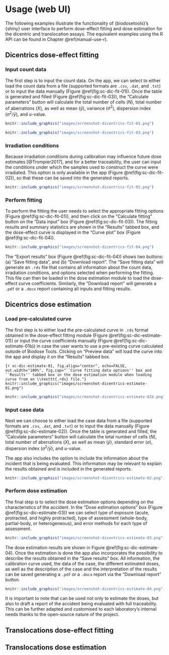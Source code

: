 # Usage (web UI) {#manual-use-shiny}

The following examples illustrate the functionality of {biodosetools}'s {shiny} user interface to perform dose-effect fitting and dose estimation for the dicentric and translocation assays. The equivalent examples using the R API can be found in Chapter \@ref(manual-use-r).

## Dicentrics dose-effect fitting

### Input count data

The first step is to input the count data. On the \pkg{shiny} app, we can select to either load the count data from a file (supported formats are `.csv`, `.dat`, and `.txt`) or to input the data manually (Figure \@ref(fig:sc-dic-fit-01)). Once the table is generated and filled (Figure \@ref(fig:sc-dic-fit-03)), the "Calculate parameters" button will calculate the total number of cells ($N$), total number of aberrations ($X$), as well as mean ($\bar{y}$), variance ($\sigma^{2}$), dispersion index ($\sigma^{2}/\bar{y}$), and $u$-value.

```r
knitr::include_graphics("images/screenshot-dicentrics-fit-01.png")
```

```r
knitr::include_graphics("images/screenshot-dicentrics-fit-03.png")
```

### Irradiation conditions

Because irradiation conditions during calibration may influence future dose estimates [@Trompier2017], and for a better traceability, the user can input the conditions under which the samples used to construct the curve were irradiated. This option is only available in the \pkg{shiny} app (Figure \@ref(fig:sc-dic-fit-02)), so that these can be saved into the generated reports.

```r
knitr::include_graphics("images/screenshot-dicentrics-fit-02.png")
```

### Perform fitting

To perform the fitting the user needs to select the appropriate fitting options (Figure \@ref(fig:sc-dic-fit-01)), and then click on the "Calculate fitting" button on the "Data input" box (Figure \@ref(fig:sc-dic-fit-03)). The fitting results and summary statistics are shown in the "Results" tabbed box, and the dose-effect curve is displayed in the "Curve plot" box (Figure \@ref(fig:sc-dic-fit-04)).

```r
knitr::include_graphics("images/screenshot-dicentrics-fit-04.png")
```

The "Export results" box (Figure \@ref(fig:sc-dic-fit-04)) shows two buttons: (a) "Save fitting data", and (b) "Download report". The "Save fitting data" will generate an `.rds` file that contains all information about the count data, irradiation conditions, and options selected when performing the fitting. This file can then be loaded in the dose estimation module to load the dose-effect curve coefficients. Similarly, the "Download report" will generate a `.pdf` or a `.docx` report containing all inputs and fitting results.

## Dicentrics dose estimation

### Load pre-calculated curve

The first step is to either load the pre-calculated curve in `.rds` format obtained in the dose-effect fitting module (Figure \@ref(fig:sc-dic-estimate-01)) or input the curve coefficients manually (Figure \@ref(fig:sc-dic-estimate-01b)) in case the user wants to use a pre-existing curve calculated outside of Biodose Tools. Clicking on "Preview data" will load the curve into the app and display it on the "Results" tabbed box.

```{r sc-dic-estimate-01, fig.align="center", echo=FALSE, out.width="100%", fig.cap="``Curve fitting data options'' box and ``Results'' tabbed box in the dose estimation module when loading curve from an \\texttt{.rds} file."}
knitr::include_graphics("images/screenshot-dicentrics-estimate-01.png")
```

```r
knitr::include_graphics("images/screenshot-dicentrics-estimate-01b.png")
```

### Input case data

Next we can choose to either load the case data from a file (supported formats are `.csv`, `.dat`, and `.txt`) or to input the data manually (Figure \@ref(fig:sc-dic-estimate-02)). Once the table is generated and filled, the "Calculate parameters" button will calculate the total number of cells ($N$), total number of aberrations ($X$), as well as mean ($\bar{y}$), standard error ($\sigma$), dispersion index ($\sigma^{2}/\bar{y}$), and $u$-value.

The \pkg{shiny} app also includes the option to include the information about the incident that is being evaluated. This information may be relevant to explain the results obtained and is included in the generated reports.

```r
knitr::include_graphics("images/screenshot-dicentrics-estimate-02.png")
```

### Perform dose estimation

The final step is to select the dose estimation options depending on the characteristics of the accident. In the "Dose estimation options" box (Figure \@ref(fig:sc-dic-estimate-03)) we can select type of exposure (acute, protracted, and highly protracted), type of assessment (whole-body, partial-body, or heterogeneous), and error methods for each type of assessment.

```r
knitr::include_graphics("images/screenshot-dicentrics-estimate-03.png")
```

The dose estimation results are shown in Figure \@ref(fig:sc-dic-estimate-04). Once the estimation is done the app also incorporates the possibility to describe the results obtained in the "Save results" box. All information, the calibration curve used, the data of the case, the different estimated doses, as well as the description of the case and the interpretation of the results can be saved generating a `.pdf` or a `.docx` report via the "Download report" button.

```r
knitr::include_graphics("images/screenshot-dicentrics-estimate-04.png")
```

It is important to note that \pkg{biodosetools} can be used not only to estimate the doses, but also to draft a report of the accident being evaluated with full traceability. This can be further adapted and customised to each laboratory's internal needs thanks to the open-source nature of the project.

## Translocations dose-effect fitting

## Translocations dose estimation
